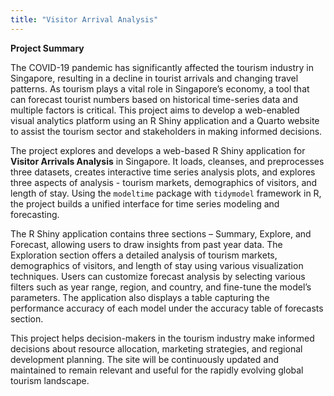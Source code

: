 ```yaml
---
title: "Visitor Arrival Analysis"
---
```


**Project Summary**

The COVID-19 pandemic has significantly affected the tourism industry in Singapore, resulting in a decline in tourist arrivals and changing travel patterns. As tourism plays a vital role in Singapore's economy, a tool that can forecast tourist numbers based on historical time-series data and multiple factors is critical. This project aims to develop a web-enabled visual analytics platform using an R Shiny application and a Quarto website to assist the tourism sector and stakeholders in making informed decisions.

The project explores and develops a web-based R Shiny application for **Visitor Arrivals Analysis** in Singapore. It loads, cleanses, and preprocesses three datasets, creates interactive time series analysis plots, and explores three aspects of analysis - tourism markets, demographics of visitors, and length of stay. Using the `modeltime` package with `tidymodel` framework in R, the project builds a unified interface for time series modeling and forecasting.

The R Shiny application contains three sections -- Summary, Explore, and Forecast, allowing users to draw insights from past year data. The Exploration section offers a detailed analysis of tourism markets, demographics of visitors, and length of stay using various visualization techniques. Users can customize forecast analysis by selecting various filters such as year range, region, and country, and fine-tune the model's parameters. The application also displays a table capturing the performance accuracy of each model under the accuracy table of forecasts section.

This project helps decision-makers in the tourism industry make informed decisions about resource allocation, marketing strategies, and regional development planning. The site will be continuously updated and maintained to remain relevant and useful for the rapidly evolving global tourism landscape.
